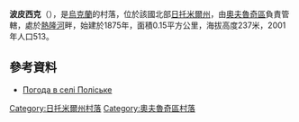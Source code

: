 {{coord|51|21|20|N|28|39|0|E|scale:30000|display=title}}

'''波皮西克'''（{{lang-uk|Поліське}}），是[[烏克蘭|烏克蘭]]的村落，位於該國北部[[日托米爾州|日托米爾州]]，由[[奧夫魯奇區|奧夫魯奇區]]負責管轄，處於[[熱隆河|熱隆河]]畔，始建於1875年，面積0.15平方公里，海拔高度237米，2001年人口513。

==參考資料==
* [http://weather.in.ua/ua/zhitomirskaja/21107 Погода в селі Поліське] {{Wayback|url=http://weather.in.ua/ua/zhitomirskaja/21107 |date=20161110235104 }}

{{DEFAULTSORT:Поліське}}
[[Category:日托米爾州村落|Category:日托米爾州村落]]
[[Category:奧夫魯奇區村落|Category:奧夫魯奇區村落]]


{{Zhytomyr-geo-stub}}